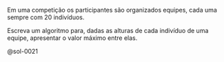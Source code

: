 <!-- Maior altura em um grupo fixo -->
::: {#exr-0021}
Em uma competição os participantes são organizados equipes, cada uma sempre com 20\ indivíduos.

Escreva um algoritmo para, dadas as alturas de cada indivíduo de uma equipe, apresentar o valor máximo entre elas.

@sol-0021
:::